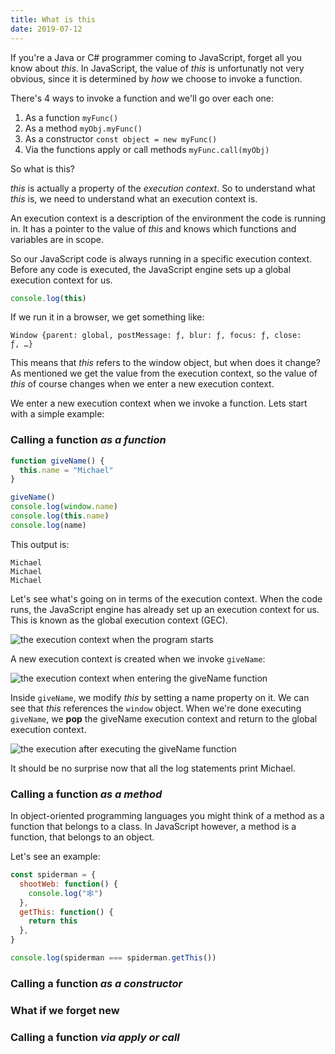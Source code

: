 ```yaml
---
title: What is this
date: 2019-07-12
---
```


If you're a Java or C# programmer coming to JavaScript, forget all you know about _this_.
In JavaScript, the value of _this_ is unfortunatly not very obvious, since it is determined by _how_ we choose to invoke a function.

There's 4 ways to invoke a function and we'll go over each one:

1. As a function `myFunc()`
2. As a method `myObj.myFunc()`
3. As a constructor `const object = new myFunc()`
4. Via the functions apply or call methods `myFunc.call(myObj)`

So what is this?

_this_ is actually a property of the _execution context_. So to understand what _this_ is, we need to understand what an execution context is.

An execution context is a description of the environment the code is running in.
It has a pointer to the value of _this_ and knows which functions and variables are in scope.

So our JavaScript code is always running in a specific execution context.
Before any code is executed, the JavaScript engine sets up a global execution context for us.

```js
console.log(this)
```

If we run it in a browser, we get something like:

```
Window {parent: global, postMessage: ƒ, blur: ƒ, focus: ƒ, close: ƒ, …}
```

This means that _this_ refers to the window object, but when does it change?
As mentioned we get the value from the execution context, so the value of _this_ of course changes when we enter a new execution context.

We enter a new execution context when we invoke a function. Lets start with a simple example:

### Calling a function _as a function_

```js
function giveName() {
  this.name = "Michael"
}

giveName()
console.log(window.name)
console.log(this.name)
console.log(name)
```

This output is:

```
Michael
Michael
Michael
```

Let's see what's going on in terms of the execution context.
When the code runs, the JavaScript engine has already set up an execution context for us. This is known as the global execution context (GEC).

![the execution context when the program starts](execution-context-01.svg)

A new execution context is created when we invoke `giveName`:

![the execution context when entering the giveName function](execution-context-02.svg)

Inside `giveName`, we modify _this_ by setting a name property on it. We can see that _this_ references the `window` object.
When we're done executing `giveName`, we **pop** the giveName execution context and return to the global execution context.

![the execution after executing the giveName function](execution-context-03.svg)

It should be no surprise now that all the log statements print Michael.

### Calling a function _as a method_

In object-oriented programming languages you might think of a method as a function that belongs to a class.
In JavaScript however, a method is a function, that belongs to an object.

Let's see an example:

```js
const spiderman = {
  shootWeb: function() {
    console.log("🕸️")
  },
  getThis: function() {
    return this
  },
}

console.log(spiderman === spiderman.getThis())
```



### Calling a function _as a constructor_

### What if we forget new

### Calling a function _via apply or call_
